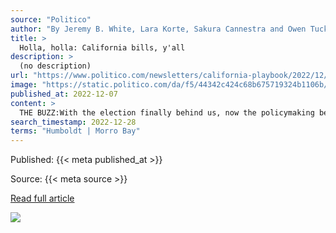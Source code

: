 ```yaml
---
source: "Politico"
author: "By Jeremy B. White, Lara Korte, Sakura Cannestra and Owen Tucker-Smith"
title: >
  Holla, holla: California bills, y'all
description: >
  (no description)
url: "https://www.politico.com/newsletters/california-playbook/2022/12/07/holla-holla-bills-yall-00072697"
image: "https://static.politico.com/da/f5/44342c424c68b675719324b1106b/politico.jpg"
published_at: 2022-12-07
content: >
  THE BUZZ:With the election finally behind us, now the policymaking begins and lawmakers have plenty of ideas.  Barely 24 hours into the new legislative session, dozens of bills have emerged. Many dea… [+12627 chars]
search_timestamp: 2022-12-28
terms: "Humboldt | Morro Bay"
---
```



Published: {{< meta published_at >}}


Source: {{< meta source >}}


[Read full article]({{< meta url >}})



![](`r rmarkdown::metadata$image[1]`)
